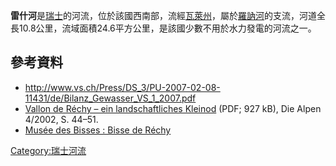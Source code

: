 {{Coord|46.26843|N|7.48867|E|display=title}}

'''雷什河'''是[[瑞士|瑞士]]的河流，位於該國西南部，流經[[瓦萊州|瓦萊州]]，屬於[[羅訥河|羅訥河]]的支流，河道全長10.8公里，流域面積24.6平方公里，是該國少數不用於水力發電的河流之一。

==參考資料==
* http://www.vs.ch/Press/DS_3/PU-2007-02-08-11431/de/Bilanz_Gewasser_VS_1_2007.pdf {{Wayback|url=http://www.vs.ch/Press/DS_3/PU-2007-02-08-11431/de/Bilanz_Gewasser_VS_1_2007.pdf |date=20150610225559 }}
* [http://www.sac-saas.ch/documents/Rechy.pdf Vallon de Réchy – ein landschaftliches Kleinod] {{Wayback|url=http://www.sac-saas.ch/documents/Rechy.pdf |date=20210129014018 }} (PDF; 927 kB), Die Alpen 4/2002, S. 44–51.
* [http://www.musee-des-bisses.ch/de/suone/bisse-rechy Musée des Bisses : Bisse de Réchy] {{Wayback|url=http://www.musee-des-bisses.ch/de/suone/bisse-rechy |date=20210123132948 }}

{{Switzerland-geo-stub}}
[[Category:瑞士河流|Category:瑞士河流]]